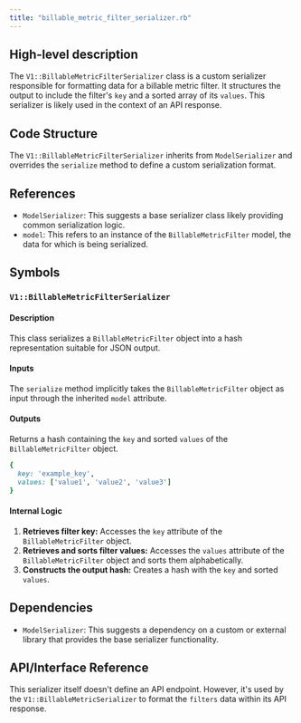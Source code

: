 ```yaml
---
title: "billable_metric_filter_serializer.rb"
---
```


## High-level description
The `V1::BillableMetricFilterSerializer` class is a custom serializer responsible for formatting data for a billable metric filter. It structures the output to include the filter's `key` and a sorted array of its `values`. This serializer is likely used in the context of an API response.

## Code Structure
The `V1::BillableMetricFilterSerializer` inherits from `ModelSerializer` and overrides the `serialize` method to define a custom serialization format.

## References
- `ModelSerializer`: This suggests a base serializer class likely providing common serialization logic.
- `model`: This refers to an instance of the `BillableMetricFilter` model, the data for which is being serialized.

## Symbols

### `V1::BillableMetricFilterSerializer`
#### Description
This class serializes a `BillableMetricFilter` object into a hash representation suitable for JSON output.

#### Inputs
The `serialize` method implicitly takes the `BillableMetricFilter` object as input through the inherited `model` attribute.

#### Outputs
Returns a hash containing the `key` and sorted `values` of the `BillableMetricFilter` object.

```ruby
{
  key: 'example_key',
  values: ['value1', 'value2', 'value3']
}
```

#### Internal Logic
1. **Retrieves filter key:** Accesses the `key` attribute of the `BillableMetricFilter` object.
2. **Retrieves and sorts filter values:** Accesses the `values` attribute of the `BillableMetricFilter` object and sorts them alphabetically.
3. **Constructs the output hash:** Creates a hash with the `key` and sorted `values`.

## Dependencies
- `ModelSerializer`: This suggests a dependency on a custom or external library that provides the base serializer functionality.

## API/Interface Reference
This serializer itself doesn't define an API endpoint. However, it's used by the `V1::BillableMetricSerializer` to format the `filters` data within its API response. 
